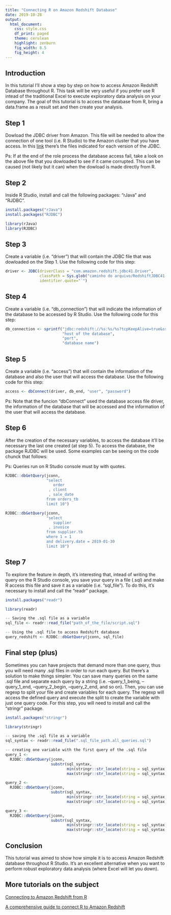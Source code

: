 ```yaml
---
title: "Connecting R on Amazon Redshift Database"
date: 2019-10-28
output:
  html_document:
    css: style.css
    df_print: paged
    theme: cerulean
    highlight: zenburn
    fig_width: 8.5
    fig_height: 4
---
```


## **Introduction**

In this tutorial I'll show a step by step on how to access Amazon Redshift Database throughout R. This task will be very useful if you prefer use R intead of the traditional Excel to execute exploratory data analysis on your company. The goal of this tutorial is to access the database from R, bring a data.frame as a result set and then create your analysis.

## **Step 1**

Dowload the JDBC driver from Amazon. This file will be needed to allow the connection of one tool (i.e. R Studio) to the Amazon cluster that you have access. In this [link](https://docs.aws.amazon.com/pt_br/redshift/latest/mgmt/configure-jdbc-connection.html#obtain-jdbc-url) there's the files indicated for each version of the JDBC.

Ps: If at the end of the role process the database access fail, take a look on the above file that you dowloaded to see if it came corrupted. This can be caused (not likely but it can) when the dowload is made directly from R.

## **Step 2**

Inside R Studio, install and call the following packages: "rJava" and "RJDBC".

```r
install.packages("rJava")
install.packages("RJDBC")

library(rJava)
library(RJDBC)
```

## **Step 3**

Create a variable (i.e. "driver") that will contain the JDBC file that was dowloaded on the Step 1. Use the following code for this step:

```r
driver <- JDBC(driverClass = "com.amazon.redshift.jdbc41.Driver", 
               classPath = Sys.glob("caminho do arquivo/RedshiftJDBC41-1.1.9.1009.jar"), 
               identifier.quote="`")
```

## **Step 4**

Create a variable (i.e. "db_connection") that will indicate the information of the database to be accessed by R Studio. Use the following code for this step:

```r
db_connection <- sprintf("jdbc:redshift://%s:%s/%s?tcpKeepAlive=true&ssl=true&sslfactory=com.amazon.redshift.ssl.NonValidatingFactory", 
                         "host of the database", 
                         "port", 
                         "database name")
```

## **Step 5**

Create a variable (i.e. "access") that will contain the information of the database and also the user that will access the database. Use the following code for this step:

```r
access <- dbConnect(driver, db_end, "user", "password")
```

Ps: Note that the funcion "dbConnect" used the database access file driver, the information of the database that will be accessed and the information of the user that will access the database.

## **Step 6**

After the creation of the necessary variables, to access the database it'll be necessary the last one created (at step 5). To access the database, the package RJDBC will be used. Some examples can be seeing on the code chunck that follows:

Ps: Queries run on R Studio console must by with quotes.

```r
RJDBC::dbGetQuery(jconn,
                  "select 
                     order
                   , client
                   , sale_date 
                  from orders_tb 
                  limit 10")

RJDBC::dbGetQuery(jconn,
                  "select 
                     supplier
                   , invoice 
                  from supplier.tb 
                  where 1 = 1 
                  and delivery.date = 2019-01-30 
                  limit 10")
```

## **Step 7**

To explore the feature in depth, it's interesting that, intead of writing the query on the R Studio console, you save your query in a file (.sql) and make R access this file and save it as a variable (i.e. "sql_file"). To do this, it's necessary to install and call the "readr" package.

```r
install.packages("readr")

library(readr)

-- Saving the .sql file as a variable
sql_file <- readr::read_file("path_of_the_file/script.sql")

-- Using the .sql file to access Redshift database
query_redshift <- RJDBC::dbGetQuery(jconn, sql_file)
```

## **Final step (plus)**

Sometimes you can have projects that demand more than one query, thus you will need many .sql files in order to run each query. But there's a solution to make things simpler. You can save many queries on the same .sql file and separate each query by a string (i.e. --query_1_being, --query_1_end, --query_2_begin, --query_2_end, and so on). Then, you can use regexp to split your file and create variables for each query. The regexp will access the defined query and execute the split to create the variable with just one query code. For this step, you will need to install and call the "stringr" package.

```r
install.packages("stringr")

library(stringr)

-- saving the .sql file as a variable
sql_syntax <- readr::read_file(".sql_file_path.all_queries.sql")

-- creating one variable with the first query of the .sql file
query_1 <- 
  RJDBC::dbGetQuery(jconn, 
                    substr(sql_syntax, 
                           min(stringr::str_locate(string = sql_syntax, '-- query.1.begin')), 
                           max(stringr::str_locate(string = sql_syntax, '-- query.1.end'))))

query_2 <- 
  RJDBC::dbGetQuery(jconn, 
                    substr(sql_syntax, 
                           min(stringr::str_locate(string = sql_syntax, '-- query.2.begin')), 
                           max(stringr::str_locate(string = sql_syntax, '-- query.2.end'))))

query_3 <- 
  RJDBC::dbGetQuery(jconn, 
                    substr(sql_syntax, 
                           min(stringr::str_locate(string = sql_syntax, '-- query.3.begin')),
                           max(stringr::str_locate(string = sql_syntax, '-- query.3.end'))))
```

## **Conclusion**

This tutorial was aimed to show how simple it is to access Amazon Redshift database throughout R Studio. It's an excellent alternative when you want to perform robust exploratory data analysis (where Excel will let you down).

## **More tutorials on the subject**

[Connecting to Amazon Redshift from R](https://www.progress.com/tutorials/jdbc/connecting-to-amazon-redshift-from-r-via-jdbc-driver)

[A comprehensive guide to connect R to Amazon Redshift](https://www.r-bloggers.com/a-comprehensive-guide-to-connect-r-to-amazon-redshift/)

